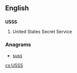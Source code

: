 ==English==

==={{initialism}}===
'''USSS'''

# {{US}} United States Secret Service

===Anagrams===
* [[suss#English|suss]]

[[cs:USSS]]